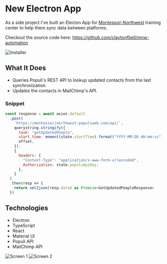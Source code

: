 # New Electron App

As a side project I've built an Electon App for [Montessori Northwest](https://montessori-nw.org) training center to help them sync data between platforms.

Checkout the source code here: <https://github.com/claytonfbell/mnw-automation>

![Installer](../images/mnw-automation/install2.png)

## What It Does

- Queries Populi's REST API to lookup updated contacts from the last synchronization.
- Updates the contacts in MailChimp's API.

### Snippet

```js
const response = await axios.default
  .post(
    `https://montessorinorthwest.populiweb.com/api/`,
    querystring.stringify({
      task: "getUpdatedPeople",
      start_time: moment(state.startTime).format("YYYY-MM-DD HH:mm:ss"),
      offset,
    }),
    {
      headers: {
        "Content-Type": "application/x-www-form-urlencoded",
        Authorization: state.populiApiKey,
      },
    }
  )
  .then(resp => {
    return xml2json(resp.data) as Promise<GetUpdatedPeopleResponse>
  })
```

## Technologies

- Electron
- TypeScript
- React
- Material UI
- Populi API
- MailChimp API

![Screen 1](../images/mnw-automation/screen1.png)
![Screen 2](../images/mnw-automation/screen2.png)
